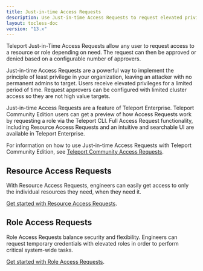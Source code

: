 ```yaml
---
title: Just-in-time Access Requests
description: Use Just-in-time Access Requests to request elevated privileges.
layout: tocless-doc
version: "13.x"
---
```


Teleport Just-in-Time Access Requests allow any user to request access to
a resource or role depending on need. The request can then be approved or
denied based on a configurable number of approvers.

Just-in-time Access Requests are a powerful way to implement the principle of
least privilege in your organization, leaving an attacker with no permanent
admins to target. Users receive elevated privileges for a limited period of
time. Request approvers can be configured with limited cluster access so they
are not high value targets.

Just-in-time Access Requests are a feature of Teleport Enterprise.
Teleport Community Edition users can get a preview of how Access Requests work by
requesting a role via the Teleport CLI. Full Access Request functionality,
including Resource Access Requests and an intuitive and searchable UI are
available in Teleport Enterprise.

For information on how to use Just-in-time Access Requests with Teleport Community
Edition, see [Teleport Community Access Requests](/docs/ver/13.x/access-controls/access-requests/oss-role-requests).

## Resource Access Requests

With Resource Access Requests, engineers can easily get access to only the
individual resources they need, when they need it.

[Get started with Resource Access Requests](/docs/ver/13.x/access-controls/access-requests/resource-requests).

## Role Access Requests

Role Access Requests balance security and flexibility. Engineers can request
temporary credentials with elevated roles in order to perform critical
system-wide tasks.

[Get started with Role Access Requests](/docs/ver/13.x/access-controls/access-requests/role-requests).
